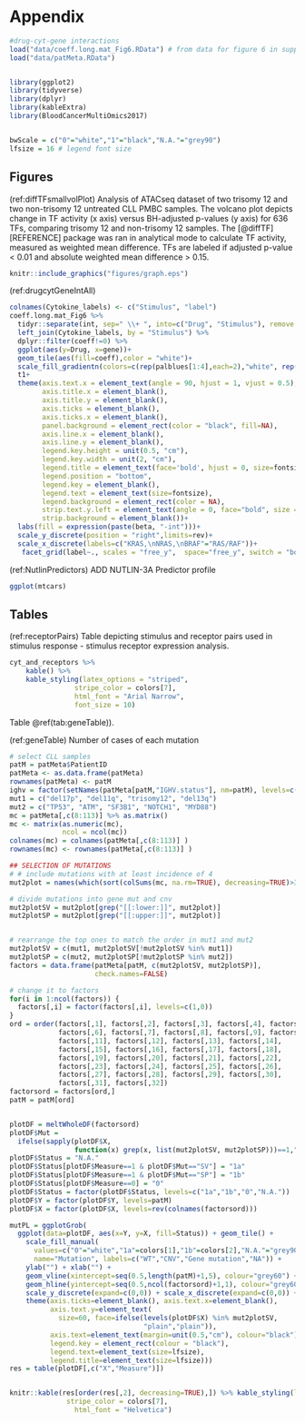 # Appendix {-}
```r
#drug-cyt-gene interactions
load("data/coeff.long.mat_Fig6.RData") # from data for figure 6 in supplement
load("data/patMeta.RData")


library(ggplot2)
library(tidyverse)
library(dplyr)
library(kableExtra)
library(BloodCancerMultiOmics2017)


bwScale = c("0"="white","1"="black","N.A."="grey90")
lfsize = 16 # legend font size
```

## Figures {-}



(ref:diffTFsmallvolPlot) Analysis of ATACseq dataset of two trisomy 12 and two non-trisomy 12 untreated CLL PMBC samples. The volcano plot depicts change in TF activity (x axis) versus BH-adjusted p-values (y axis) for  636  TFs, comparing trisomy 12  and non-trisomy 12 samples. The [@diffTF][REFERENCE] package was ran in analytical mode to calculate TF activity, measured as  weighted mean difference. TFs are labeled if adjusted p-value < 0.01 and absolute weighted mean difference > 0.15.


```r
knitr::include_graphics("figures/graph.eps")
```

(ref:drugcytGeneIntAll) 


```r
colnames(Cytokine_labels) <- c("Stimulus", "label")
coeff.long.mat_Fig6 %>%
  tidyr::separate(int, sep=" \\+ ", into=c("Drug", "Stimulus"), remove =FALSE)%>% 
  left_join(Cytokine_labels, by = "Stimulus") %>%
  dplyr::filter(coeff!=0) %>%
  ggplot(aes(y=Drug, x=gene))+
  geom_tile(aes(fill=coeff),color = "white")+
  scale_fill_gradientn(colors=c(rep(palblues[1:4],each=2),"white", rep(palreds[5:8], each=2)),  limits=c(-0.8,.8))+
  t1+
  theme(axis.text.x = element_text(angle = 90, hjust = 1, vjust = 0.5),
        axis.title.x = element_blank(),
        axis.title.y = element_blank(),
        axis.ticks = element_blank(),
        axis.ticks.x = element_blank(),
        panel.background = element_rect(color = "black", fill=NA),
        axis.line.x = element_blank(),
        axis.line.y = element_blank(),
        legend.key.height = unit(0.5, "cm"),
        legend.key.width = unit(2, "cm"),
        legend.title = element_text(face='bold', hjust = 0, size=fontsize+2),
        legend.position = "bottom",
        legend.key = element_blank(),
        legend.text = element_text(size=fontsize),
        legend.background = element_rect(color = NA),
        strip.text.y.left = element_text(angle = 0, face="bold", size = 22),
        strip.background = element_blank())+
  labs(fill = expression(paste(beta, "-int")))+
  scale_y_discrete(position = "right",limits=rev)+
  scale_x_discrete(labels=c("KRAS,\nNRAS,\nBRAF"="RAS/RAF"))+
   facet_grid(label~., scales = "free_y",  space="free_y", switch = "both")
```


(ref:NutlinPredictors) ADD NUTLIN-3A Predictor profile


```r

ggplot(mtcars)

```



## Tables {-}

(ref:receptorPairs) Table depicting stimulus and receptor pairs used in stimulus response - stimulus receptor expression analysis. 

```r

cyt_and_receptors %>%  
    kable() %>%
    kable_styling(latex_options = "striped", 
                stripe_color = colors[7],
                html_font = "Arial Narrow", 
                font_size = 10) 

```


Table \@ref(tab:geneTable)). 

(ref:geneTable) Number of cases of each mutation

```r

# select CLL samples
patM = patMeta$PatientID
patMeta <- as.data.frame(patMeta)
rownames(patMeta) <- patM
ighv = factor(setNames(patMeta[patM,"IGHV.status"], nm=patM), levels=c("U","M"))
mut1 = c("del17p", "del11q", "trisomy12", "del13q")
mut2 = c("TP53", "ATM", "SF3B1", "NOTCH1", "MYD88")
mc = patMeta[,c(8:113)] %>% as.matrix()
mc <- matrix(as.numeric(mc),  
             ncol = ncol(mc))
colnames(mc) = colnames(patMeta[,c(8:113)] )
rownames(mc) <- rownames(patMeta[,c(8:113)] )

## SELECTION OF MUTATIONS
# # include mutations with at least incidence of 4
mut2plot = names(which(sort(colSums(mc, na.rm=TRUE), decreasing=TRUE)>3))

# divide mutations into gene mut and cnv
mut2plotSV = mut2plot[grep("[[:lower:]]", mut2plot)]
mut2plotSP = mut2plot[grep("[[:upper:]]", mut2plot)]


# rearrange the top ones to match the order in mut1 and mut2
mut2plotSV = c(mut1, mut2plotSV[!mut2plotSV %in% mut1])
mut2plotSP = c(mut2, mut2plotSP[!mut2plotSP %in% mut2])
factors = data.frame(patMeta[patM, c(mut2plotSV, mut2plotSP)],
                     check.names=FALSE)

# change it to factors
for(i in 1:ncol(factors)) {
  factors[,i] = factor(factors[,i], levels=c(1,0))
}
ord = order(factors[,1], factors[,2], factors[,3], factors[,4], factors[,5],
            factors[,6], factors[,7], factors[,8], factors[,9], factors[,10],
            factors[,11], factors[,12], factors[,13], factors[,14],
            factors[,15], factors[,16], factors[,17], factors[,18],
            factors[,19], factors[,20], factors[,21], factors[,22],
            factors[,23], factors[,24], factors[,25], factors[,26],
            factors[,27], factors[,28], factors[,29], factors[,30],
            factors[,31], factors[,32])
factorsord = factors[ord,]
patM = patM[ord]



```


```r

plotDF = meltWholeDF(factorsord)
plotDF$Mut =
  ifelse(sapply(plotDF$X,
                function(x) grep(x, list(mut2plotSV, mut2plotSP)))==1,"SV","SP")
plotDF$Status = "N.A."
plotDF$Status[plotDF$Measure==1 & plotDF$Mut=="SV"] = "1a"
plotDF$Status[plotDF$Measure==1 & plotDF$Mut=="SP"] = "1b"
plotDF$Status[plotDF$Measure==0] = "0"
plotDF$Status = factor(plotDF$Status, levels=c("1a","1b","0","N.A."))
plotDF$Y = factor(plotDF$Y, levels=patM)
plotDF$X = factor(plotDF$X, levels=rev(colnames(factorsord)))

mutPL = ggplotGrob(
  ggplot(data=plotDF, aes(x=Y, y=X, fill=Status)) + geom_tile() +
    scale_fill_manual(
      values=c("0"="white","1a"=colors[1],"1b"=colors[2],"N.A."="grey90"),
      name="Mutation", labels=c("WT","CNV","Gene mutation","NA")) +
    ylab("") + xlab("") +
    geom_vline(xintercept=seq(0.5,length(patM)+1,5), colour="grey60") +
    geom_hline(yintercept=seq(0.5,ncol(factorsord)+1,1), colour="grey60") +
    scale_y_discrete(expand=c(0,0)) + scale_x_discrete(expand=c(0,0)) +
    theme(axis.ticks=element_blank(), axis.text.x=element_blank(),
          axis.text.y=element_text(
            size=60, face=ifelse(levels(plotDF$X) %in% mut2plotSV,
                                 "plain","plain")),
          axis.text=element_text(margin=unit(0.5,"cm"), colour="black"),
          legend.key = element_rect(colour = "black"),
          legend.text=element_text(size=lfsize),
          legend.title=element_text(size=lfsize)))
res = table(plotDF[,c("X","Measure")])


knitr::kable(res[order(res[,2], decreasing=TRUE),]) %>% kable_styling(latex_options = "striped", 
              stripe_color = colors[7],
                html_font = "Helvetica")



```